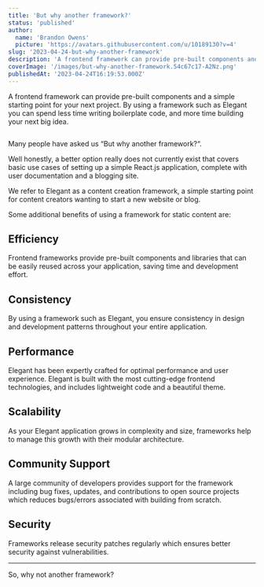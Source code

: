 ```yaml
---
title: 'But why another framework?'
status: 'published'
author:
  name: 'Brandon Owens'
  picture: 'https://avatars.githubusercontent.com/u/10189130?v=4'
slug: '2023-04-24-but-why-another-framework'
description: 'A frontend framework can provide pre-built components and a simple starting point for your next project. By using a framework such as Elegant you can spend less time writing boilerplate code, and more time building your next big idea.'
coverImage: '/images/but-why-another-framework.54c67c17-A2Nz.png'
publishedAt: '2023-04-24T16:19:53.000Z'
---
```


A frontend framework can provide pre-built components and a simple starting point for your next project. By using a framework such as Elegant you can spend less time writing boilerplate code, and more time building your next big idea.



<div class="my-8 shadow-xl"><img class="rounded-xl" src="/images/but-why-another-framework.54c67c17-gwNj.png" alt=""></div>



Many people have asked us “But why another framework?“.

Well honestly, a better option really does not currently exist that covers basic use cases of setting up a simple React.js application, complete with user documentation and a blogging site.

We refer to Elegant as a content creation framework, a simple starting point for content creators wanting to start a new website or blog.

Some additional benefits of using a framework for static content are:<br>

## Efficiency

Frontend frameworks provide pre-built components and libraries that can be easily reused across your application, saving time and development effort.

## Consistency

By using a framework such as Elegant, you ensure consistency in design and development patterns throughout your entire application.

## Performance

Elegant has been expertly crafted for optimal performance and user experience. Elegant is built with the most cutting-edge frontend technologies, and includes lightweight code and a beautiful theme.

## Scalability

As your Elegant application grows in complexity and size, frameworks help to manage this growth with their modular architecture.

## Community Support

A large community of developers provides support for the framework including bug fixes, updates, and contributions to open source projects which reduces bugs/errors associated with building from scratch.

## Security

Frameworks release security patches regularly which ensures better security against vulnerabilities.

---

So, why not another framework?

